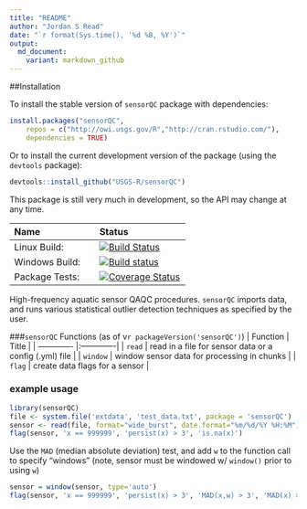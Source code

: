 ```yaml
---
title: "README"
author: "Jordan S Read"
date: "`r format(Sys.time(), '%d %B, %Y')`"
output:
  md_document:
    variant: markdown_github
---
```


##Installation

To install the stable version of `sensorQC` package with dependencies:
```r
install.packages("sensorQC", 
    repos = c("http://owi.usgs.gov/R","http://cran.rstudio.com/"),
    dependencies = TRUE)
```

Or to install the current development version of the package (using the `devtools` package):
```r
devtools::install_github("USGS-R/sensorQC")
```

This package is still very much in development, so the API may change at any time.  

| Name       | Status           |  
| :------------ |:-------------|  
| Linux Build: | [![Build Status](https://travis-ci.org/USGS-R/sensorQC.svg?branch=master)](https://travis-ci.org/USGS-R/sensorQC) |  
| Windows Build: | [![Build status](https://ci.appveyor.com/api/projects/status/pho8872wbnvaw5nt)](https://ci.appveyor.com/project/jread-usgs/sensorqc)  |  
| Package Tests: | [![Coverage Status](https://coveralls.io/repos/USGS-R/sensorQC/badge.svg?branch=master&service=github)](https://coveralls.io/github/USGS-R/sensorQC?branch=master) |  


High-frequency aquatic sensor QAQC procedures. `sensorQC` imports data, and runs various statistical outlier detection techniques as specified by the user. 


###`sensorQC` Functions (as of v`r packageVersion('sensorQC')`)
| Function       | Title           |
| ------------- |:-------------|
| `read` | read in a file for sensor data or a config (.yml) file |
| `window`  | window sensor data for processing in chunks |
| `flag` | create data flags for a sensor |

### example usage

```r
library(sensorQC)
file <- system.file('extdata', 'test_data.txt', package = 'sensorQC') 
sensor <- read(file, format="wide_burst", date.format="%m/%d/%Y %H:%M")
flag(sensor, 'x == 999999', 'persist(x) > 3', 'is.na(x)')
```

Use the `MAD` (median absolute deviation) test, and add `w` to the function call to specify "windows" (note, sensor must be windowed w/ `window()` prior to using `w`)
```r
sensor = window(sensor, type='auto')
flag(sensor, 'x == 999999', 'persist(x) > 3', 'MAD(x,w) > 3', 'MAD(x) > 3')
```
